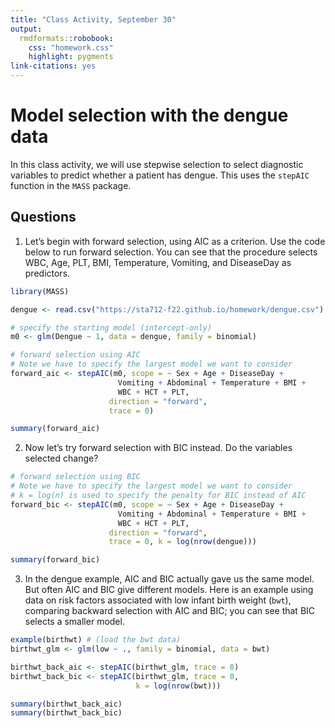```yaml
---
title: "Class Activity, September 30"
output: 
  rmdformats::robobook:
    css: "homework.css"
    highlight: pygments
link-citations: yes
---
```


# Model selection with the dengue data

In this class activity, we will use stepwise selection to select diagnostic variables to predict whether a patient has dengue. This uses the `stepAIC` function in the `MASS` package.

## Questions

1. Let's begin with forward selection, using AIC as a criterion. Use the code below to run forward selection. You can see that the procedure selects WBC, Age, PLT, BMI, Temperature, Vomiting, and DiseaseDay as predictors.

```r
library(MASS)

dengue <- read.csv("https://sta712-f22.github.io/homework/dengue.csv")

# specify the starting model (intercept-only)
m0 <- glm(Dengue ~ 1, data = dengue, family = binomial)

# forward selection using AIC
# Note we have to specify the largest model we want to consider
forward_aic <- stepAIC(m0, scope = ~ Sex + Age + DiseaseDay + 
                        Vomiting + Abdominal + Temperature + BMI + 
                        WBC + HCT + PLT,
                      direction = "forward",
                      trace = 0)

summary(forward_aic)
```

2. Now let's try forward selection with BIC instead. Do the variables selected change?

```r
# forward selection using BIC
# Note we have to specify the largest model we want to consider
# k = log(n) is used to specify the penalty for BIC instead of AIC
forward_bic <- stepAIC(m0, scope = ~ Sex + Age + DiseaseDay + 
                        Vomiting + Abdominal + Temperature + BMI + 
                        WBC + HCT + PLT,
                      direction = "forward",
                      trace = 0, k = log(nrow(dengue)))

summary(forward_bic)
```

3. In the dengue example, AIC and BIC actually gave us the same model. But often AIC and BIC give different models. Here is an example using data on risk factors associated with low infant birth weight (`bwt`), comparing backward selection with AIC and BIC; you can see that BIC selects a smaller model.

```r
example(birthwt) # (load the bwt data)
birthwt_glm <- glm(low ~ ., family = binomial, data = bwt)

birthwt_back_aic <- stepAIC(birthwt_glm, trace = 0)
birthwt_back_bic <- stepAIC(birthwt_glm, trace = 0, 
                            k = log(nrow(bwt)))

summary(birthwt_back_aic)
summary(birthwt_back_bic)
```